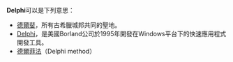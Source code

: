 '''Delphi'''可以是下列意思：
* [[德爾斐|德爾斐]]，所有古希臘城邦共同的聖地。
* [[Delphi|Delphi]]，是美國Borland公司於1995年開發在Windows平台下的快速應用程式開發工具。
* [[德爾菲法|德爾菲法]]（Delphi method）
{{disambig}}